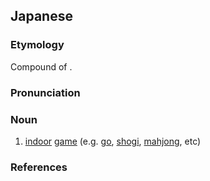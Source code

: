 ==Japanese==
{{ja-kanjitab|しつ|ない|ゆう|ぎ|yomi=o}}

===Etymology===
Compound of {{compound|室内|tr1=shitsunai|t1=inside a room, indoor|遊戯|tr2=yūgi|t2=game|lang=ja|sort=しつないゆうぎ}}.

===Pronunciation===
{{ja-pron|yomi=o|しつないゆうぎ|acc=5|acc_ref=DJR}}

===Noun===
{{ja-noun|しつないゆうぎ|hhira=しつないいうぎ}}

# [[indoor]] [[game]] (e.g. [[go]], [[shogi]], [[mahjong]], etc)

===References===
<references/>